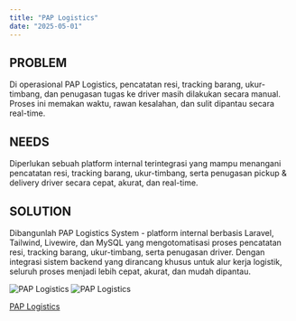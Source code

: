 ```yaml
---
title: "PAP Logistics"
date: "2025-05-01"
---
```


## PROBLEM
Di operasional PAP Logistics, pencatatan resi, tracking barang, ukur-timbang, dan penugasan tugas ke driver masih dilakukan secara manual. Proses ini memakan waktu, rawan kesalahan, dan sulit dipantau secara real-time.

## NEEDS
Diperlukan sebuah platform internal terintegrasi yang mampu menangani pencatatan resi, tracking barang, ukur-timbang, serta penugasan pickup & delivery driver secara cepat, akurat, dan real-time.

## SOLUTION
Dibangunlah PAP Logistics System - platform internal berbasis Laravel, Tailwind, Livewire, dan MySQL yang mengotomatisasi proses pencatatan resi, tracking barang, ukur-timbang, serta penugasan driver. Dengan integrasi sistem backend yang dirancang khusus untuk alur kerja logistik, seluruh proses menjadi lebih cepat, akurat, dan mudah dipantau.

<img src="/static/projects/paplogistics-1.webp" alt="PAP Logistics" />
<img src="/static/projects/paplogistics-2.webp" alt="PAP Logistics" />

<a href="https://paplogistics.com" target="_blank" rel="noopener noreferrer" class="text-zinc-800 underline">PAP Logistics</a>
